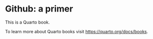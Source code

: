# Github: a primer {.unnumbered}

This is a Quarto book.

To learn more about Quarto books visit <https://quarto.org/docs/books>.
